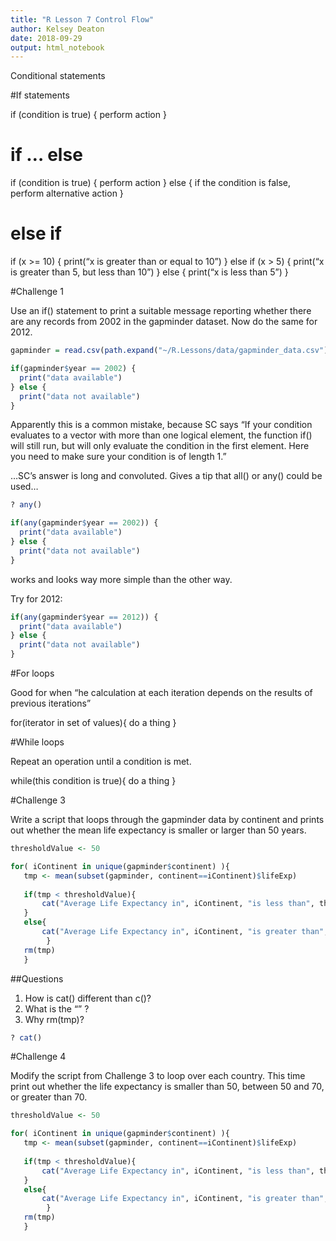 ```yaml
---
title: "R Lesson 7 Control Flow"
author: Kelsey Deaton
date: 2018-09-29
output: html_notebook
---
```


Conditional statements

#If statements

if (condition is true) {
  perform action
}

# if ... else
if (condition is true) {
  perform action
} else { if the condition is false,
  perform alternative action
}

# else if

if (x >= 10) {
  print("x is greater than or equal to 10")
} else if (x > 5) {
  print("x is greater than 5, but less than 10")
} else {
  print("x is less than 5")
}


#Challenge 1

Use an if() statement to print a suitable message reporting whether there are any records from 2002 in the gapminder dataset. Now do the same for 2012.

```r
gapminder = read.csv(path.expand("~/R.Lessons/data/gapminder_data.csv"))

if(gapminder$year == 2002) {
  print("data available")
} else {
  print("data not available")
}
```

Apparently this is a common mistake, because SC says "If your condition evaluates to a vector with more than one logical element, the function if() will still run, but will only evaluate the condition in the first element. Here you need to make sure your condition is of length 1."

...SC's answer is long and convoluted. Gives a tip that all() or any() could be used...

```r
? any()

if(any(gapminder$year == 2002)) {
  print("data available")
} else {
  print("data not available")
}
```

works and looks way more simple than the other way. 

Try for 2012:

```r
if(any(gapminder$year == 2012)) {
  print("data available")
} else {
  print("data not available")
}
```


#For loops

Good for when "he calculation at each iteration depends on the results of previous iterations"

for(iterator in set of values){
  do a thing
}

#While loops

Repeat an operation until a condition is met. 

while(this condition is true){
  do a thing
}

#Challenge 3

Write a script that loops through the gapminder data by continent and prints out whether the mean life expectancy is smaller or larger than 50 years.

```r
thresholdValue <- 50

for( iContinent in unique(gapminder$continent) ){
   tmp <- mean(subset(gapminder, continent==iContinent)$lifeExp)
   
   if(tmp < thresholdValue){
       cat("Average Life Expectancy in", iContinent, "is less than", thresholdValue, "\n")
   }
   else{
       cat("Average Life Expectancy in", iContinent, "is greater than", thresholdValue, "\n")
        } 
   rm(tmp)
   } 
```

##Questions

1. How is cat() different than c()?
2. What is the "\n" ? 
3. Why rm(tmp)?

```r
? cat()
```

#Challenge 4

Modify the script from Challenge 3 to loop over each country. This time print out whether the life expectancy is smaller than 50, between 50 and 70, or greater than 70.

```r
thresholdValue <- 50

for( iContinent in unique(gapminder$continent) ){
   tmp <- mean(subset(gapminder, continent==iContinent)$lifeExp)
   
   if(tmp < thresholdValue){
       cat("Average Life Expectancy in", iContinent, "is less than", thresholdValue, "\n")
   }
   else{
       cat("Average Life Expectancy in", iContinent, "is greater than", thresholdValue, "\n")
        } 
   rm(tmp)
   } 
```

